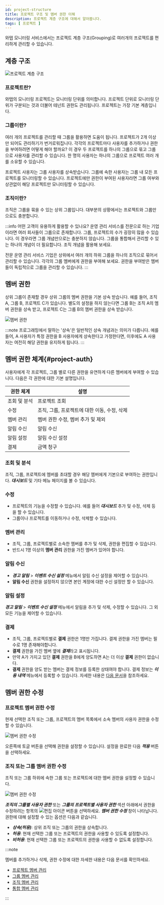 ```yaml
---
id: project-structure
title: 프로젝트 구조 및 멤버 권한 이해
description: 프로젝트 계층 구조에 대해서 알아봅니다.
tags: [ 프로젝트 ]
---
```


와탭 모니터링 서비스에서는 프로젝트 계층 구조(Grouping)로 여러개의 프로젝트를 편리하게 관리할 수 있습니다.

## 계층 구조

![프로젝트 계층 구조](https://img.whatap.io/media/images/3depth.png)

### 프로젝트란?

와탭의 모니터링 프로젝트는 모니터링 단위를 의미합니다. 프로젝트 단위로 모니터링 단위가 구분되는 것과 더불어 테넌트 권한도 관리됩니다. 프로젝트는 가장 기본 계층입니다.

### 그룹이란?

여러 개의 프로젝트를 관리할 때 그룹을 활용하면 도움이 됩니다. 프로젝트가 2개 이상만 되어도 관리하기가 번거로워집니다. 각각의 프로젝트마다 사용자를 추가하거나 권한을 부여하려면 어떻게 해야 할까요? 이 경우 두 프로젝트를 하나의 그룹으로 묶고 그룹으로 사용자를 관리할 수 있습니다. 한 명의 사용자는 하나의 그룹으로 프로젝트 여러 개를 소유할 수 있습니다.

프로젝트 사용자는 그룹 사용자를 상속받습니다. 그룹에 속한 사용자는 그룹 내 모든 프로젝트를 모니터링할 수 있습니다. 프로젝트에만 권한이 부여된 사용자라면 그룹 여부와 상관없이 해당 프로젝트만 모니터링할 수 있습니다.

### 조직이란?

조직은 그룹을 묶을 수 있는 상위 그룹입니다. 대부분의 상황에서는 프로젝트와 그룹만으로도 충분합니다.

:::info 어떤 고객이 유용하게 활용할 수 있나요?
운영 관리 서비스를 전문으로 하는 기업이라면 여러 회사들이 그룹으로 존재합니다. 그룹, 프로젝트의 수가 굉장히 많을 수 있습니다. 이 경우라면 그룹 개념만으로는 충분하지 않습니다. 그룹을 통합해서 관리할 수 있는 하나의 개념이 더 필요합니다. 조직 개념을 활용해 보세요.

전문 운영 관리 서비스 기업은 상위에서 여러 개의 하위 그룹을 하나의 조직으로 묶어서 관리할 수 있습니다. 각각의 그룹 멤버에게 권한을 부여해 보세요. 권한을 부여받은 멤버들이 독립적으로 그룹을 관리할 수 있습니다.
:::

## 멤버 권한

상위 그룹이 존재할 경우 상위 그룹의 멤버 권한을 기본 상속 받습니다. 예를 들어, 조직 A, 그룹 B, 프로젝트 C가 있습니다. 별도의 설정을 하지 않는다면 그룹 B는 조직 A의 멤버 권한을 상속 받고, 프로젝트 C는 그룹 B의 멤버 권한을 상속 받습니다.

![멤버 권한](/img/member-authority.png)

:::note
프로그래밍에서 말하는 '상속'은 일반적인 상속 개념과는 의미가 다릅니다. 예를 들어, A 사용자가 특정 권한을 B 사용자에게 상속한다고 가정한다면, 이후에도 A 사용자는 여전히 해당 권한을 유지하게 됩니다.
:::

## 멤버 권한 체계{#project-auth}

사용자에게 각 프로젝트, 그룹 별로 다른 권한을 유연하게 다른 멤버에게 부여할 수 있습니다. 다음은 각 권한에 대한 기본 설명입니다.

<div class='c5-3-5-avg'>

| 권한 체계 | 설명                                    |
| ---------------- | -------------------------------------------- |
| 조회 및 분석     | 프로젝트 조회                                |
| 수정             | 조직, 그룹, 프로젝트에 대한 이동, 수정, 삭제 |
| 멤버 관리        | 멤버 권한 수정, 멤버 추가 및 제외            |
| 알림 수신        | 알림 수신                                    |
| 알림 설정        | 알림 수신 설정                               |
| 결제             | 금액 청구                                    |

</div>

<!-- | 로그 조회        | 로그 조회, 로그 관련 기능 접근               | -->

### 조회 및 분석
  
조직, 그룹, 프로젝트에 멤버를 초대할 경우 해당 멤버에게 기본으로 부여하는 권한입니다. ***대시보드*** 및 기타 메뉴 페이지를 볼 수 있습니다.

### 수정

* 프로젝트의 기능을 수정할 수 있습니다. 예를 들어 ***대시보드*** 추가 및 수정, 삭제 등을 할 수 있습니다. 
* 그룹이나 프로젝트를 이동하거나 수정, 삭제할 수 있습니다.

### 멤버 관리

* 조직, 그룹, 프로젝트별로 소속한 멤버를 추가 및 삭제, 권한을 편집할 수 있습니다.
* 반드시 1명 이상의 **멤버 관리** 권한을 가진 멤버가 있어야 합니다.

### 알림 수신

* ***경고 알림*** > ***이벤트 수신 설정*** 메뉴에서 알림 수신 설정을 제어할 수 있습니다. 
* **알림 수신** 권한을 설정하지 않으면 본인 계정에 대한 수신 설정만 할 수 있습니다.

### 알림 설정

***경고 알림*** > ***이벤트 수신 설정*** 메뉴에서 알림을 추가 및 삭제, 수정할 수 있습니다. 그 외 모든 기능을 제어할 수 있습니다.

<!--
### 로그 조회

* 로그를 조회할 수 있습니다. 조직, 그룹, 프로젝트에 멤버를 초대할 경우 해당 멤버에게 기본으로 부여하는 권한입니다.
* **로그 조회** 권한을 가진 멤버만 로그 관련 기능에 접근할 수 있습니다. 로그 관련 기능은 다음과 같습니다.
  * ***로그*** 메뉴 및 하위 메뉴
  * ***경고 알림*** > ***이벤트 설정*** > ***로그*** 탭
  * 트랜잭션 상세 창의 ***트랜잭션 로그*** 탭
  * 컨테이너 맵 메뉴에서 **요약 보기**, **상세 보기**의 ***로그*** 탭
-->

### 결제

* 조직, 그룹, 프로젝트별로 **결제** 권한은 1명만 가집니다. 결제 권한을 가진 멤버는 필수로 1명 존재해야합니다.
* **결제** 권한을 가진 멤버 옆에 ***결제***라고 표시됩니다.
* 만약 A가 가지고 있던 **결제** 권한을 B에게 양도하면 A는 더 이상 **결제** 권한이 없습니다.
* **결제** 권한을 양도 받는 멤버는 결제 정보를 등록한 상태여야 합니다. 결제 정보는 ***이용 내역*** 메뉴에서 등록할 수 있습니다. 자세한 내용은 [다음 문서](../billing)을 참조하세요.


## 멤버 권한 수정

### 프로젝트 멤버 권한 수정

현재 선택한 조직 또는 그룹, 프로젝트의 멤버 목록에서 소속 멤버의 사용자 권한을 수정할 수 있습니다. 

<!-- ![멤버 권한 수정](/img/member-modify-basic-authority-new.png)-->
![멤버 권한 수정](/img/member-modify-basic-authority.png)

오른쪽에 토글 버튼을 선택해 권한을 설정할 수 있습니다. 설정을 완료한 다음 ***적용*** 버튼을 선택하세요.

### 조직 또는 그룹 멤버 권한 수정

조직 또는 그룹 하위에 속한 그룹 또는 프로젝트에 대한 멤버 권한을 설정할 수 있습니다.
  
<!-- ![멤버 권한 수정](/img/modify-member-authority-new.png) -->
![멤버 권한 수정](/img/modify-member-authority-new.png)

***조직의 그룹별 사용자 권한*** 또는 ***그룹의 프로젝트별 사용자 권한*** 섹션 아래에서 권한을 수정하려는 항목의 ![편집 아이콘](/img/ico-edit.svg) 버튼을 선택하세요. ***멤버 권한 수정*** 창이 나타납니다. 권한에 대해 설정할 수 있는 옵션은 다음과 같습니다.

* ***상속(허용)***: 상위 조직 또는 그룹의 권한을 상속합니다.
* ***허용***: 현재 선택한 그룹 또는 프로젝트의 권한을 사용할 수 있도록 설정합니다.
* ***비허용***: 현재 선택한 그룹 또는 프로젝트의 권한을 사용할 수 없도록 설정합니다.

:::note

멤버를 추가하거나 삭제, 권한 수정에 대한 자세한 내용은 다음 문서를 확인하세요.

* [프로젝트 멤버 관리](../project#member-list)
* [그룹 멤버 관리](group#add-member)
* [조직 멤버 관리](organization#member-list)
* [통합 멤버 관리](integrated-manage#member)

:::